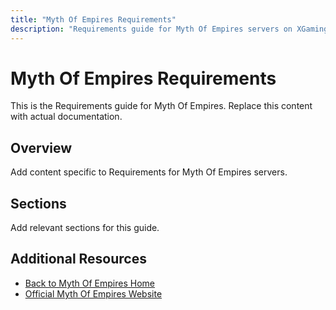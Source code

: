```yaml
---
title: "Myth Of Empires Requirements"
description: "Requirements guide for Myth Of Empires servers on XGamingServer"
---
```


# Myth Of Empires Requirements

This is the Requirements guide for Myth Of Empires. Replace this content with actual documentation.

## Overview

Add content specific to Requirements for Myth Of Empires servers.

## Sections

Add relevant sections for this guide.

## Additional Resources

- [Back to Myth Of Empires Home](./index)
- [Official Myth Of Empires Website](https://example.com)
